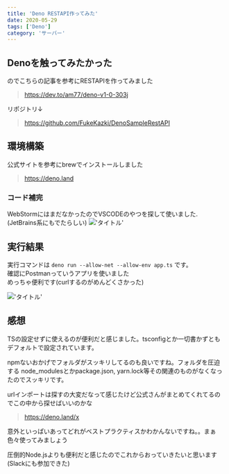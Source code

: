 ```yaml
---
title: 'Deno RESTAPI作ってみた'
date: 2020-05-29
tags: ['Deno']
category: 'サーバー'
---
```


## Denoを触ってみたかった

のでこちらの記事を参考にRESTAPIを作ってみました

> https://dev.to/am77/deno-v1-0-303j

リポジトリ↓

> https://github.com/FukeKazki/DenoSampleRestAPI

## 環境構築

公式サイトを参考にbrewでインストールしました

> https://deno.land

### コード補完

WebStormにはまだなかったのでVSCODEのやつを探して使いました.(JetBrains系にもでたらしい)
!['タイトル'](https://i.gyazo.com/b7a15232a6e5f438f26e53025c79b6bc.png)

## 実行結果

実行コマンドは `deno run --allow-net --allow-env app.ts` です。\
確認にPostmanっていうアプリを使いました\
めっちゃ便利です(curlするのがめんどくさかった)

!['タイトル'](https://i.gyazo.com/46bb691ba3370112dd3b629735834b49.png)

## 感想

TSの設定せずに使えるのが便利だと感じました。tsconfigとか一切書かずともデフォルトで設定されています。

npmないおかげでフォルダがスッキリしてるのも良いですね。フォルダを圧迫する node_modulesとかpackage.json,
yarn.lock等その関連のものがなくなったのでスッキリです。

urlインポートは探すの大変だなって感じたけど公式さんがまとめてくれてるのでこの中から探せばいいのかな

> https://deno.land/x

意外といっぱいあってどれがベストプラクティスかわかんないですね。。まぁ色々使ってみましょう

圧倒的Node.jsよりも便利だと感じたのでこれからおっていきたいと思います(Slackにも参加できた)
